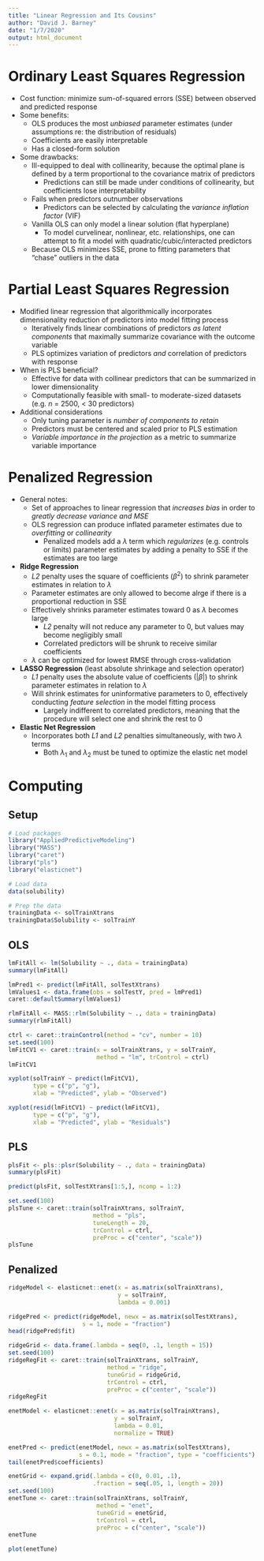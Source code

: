 ```yaml
---
title: "Linear Regression and Its Cousins"
author: "David J. Barney"
date: "1/7/2020"
output: html_document
---
```


# Ordinary Least Squares Regression
* Cost function: minimize sum-of-squared errors (SSE) between observed and predicted response
* Some benefits:
  + OLS produces the most *unbiased* parameter estimates (under assumptions re: the distribution of residuals)
  + Coefficients are easily interpretable
  + Has a closed-form solution
* Some drawbacks:
  + Ill-equipped to deal with collinearity, because the optimal plane is defined by a term proportional to the covariance matrix of predictors
    + Predictions can still be made under conditions of collinearity, but coefficients lose interpretability
  + Fails when predictors outnumber observations
    + Predictors can be selected by calculating the *variance inflation factor* (VIF)
  + Vanilla OLS can only model a linear solution (flat hyperplane)
    + To model curvelinear, nonlinear, etc. relationships, one can attempt to fit a model with quadratic/cubic/interacted predictors
  + Because OLS minimizes SSE, prone to fitting parameters that "chase" outliers in the data

# Partial Least Squares Regression
* Modified linear regression that algorithmically incorporates dimensionality reduction of predictors into model fitting process
  + Iteratively finds linear combinations of predictors *as latent components* that maximally summarize covariance with the outcome variable
  + PLS optimizes variation of predictors *and* correlation of predictors with response
* When is PLS beneficial?
  + Effective for data with collinear predictors that can be summarized in lower dimensionality
  + Computationally feasible with small- to moderate-sized datasets (e.g. *n* = 2500, < 30 predictors)
* Additional considerations
  + Only tuning parameter is *number of components to retain*
  + Predictors must be centered and scaled prior to PLS estimation
  + *Variable importance in the projection* as a metric to summarize variable importance

# Penalized Regression
* General notes:
  + Set of approaches to linear regression that *increases bias* in order to *greatly decrease variance and MSE*
  + OLS regression can produce inflated parameter estimates due to *overfitting* or *collinearity*
    + Penalized models add a $\lambda$ term which *regularizes* (e.g. controls or limits) parameter estimates by adding a penalty to SSE if the estimates are too large

* **Ridge Regression**
  + *L2* penalty uses the square of coefficients ($\beta$^2^) to shrink parameter estimates in relation to $\lambda$
  + Parameter estimates are only allowed to become alrge if there is a proportional reduction in SSE
  + Effectively shrinks parameter estimates toward 0 as $\lambda$ becomes large
    + *L2* penalty will not reduce any parameter to 0, but values may become negligibly small
    + Correlated predictors will be shrunk to receive similar coefficients
  + $\lambda$ can be optimized for lowest RMSE through cross-validation
  
* **LASSO Regression** (least absolute shrinkage and selection operator)
  + *L1* penalty uses the absolute value of coefficients (|$\beta$|) to shrink parameter estimates in relation to $\lambda$
  + Will shrink estimates for uninformative parameters to 0, effectively conducting *feature selection* in the model fitting process
    + Largely indifferent to correlated predictors, meaning that the procedure will select one and shrink the rest to 0

* **Elastic Net Regression**
  + Incorporates both *L1* and *L2* penalties simultaneously, with two $\lambda$ terms
    + Both $\lambda$~1~ and $\lambda$~2~ must be tuned to optimize the elastic net model
    
# Computing
## Setup
```r
# Load packages
library("AppliedPredictiveModeling")
library("MASS")
library("caret")
library("pls")
library("elasticnet")

# Load data
data(solubility)

# Prep the data
trainingData <- solTrainXtrans
trainingData$Solubility <- solTrainY
```

## OLS
```r
lmFitAll <- lm(Solubility ~ ., data = trainingData)
summary(lmFitAll)
```

```r
lmPred1 <- predict(lmFitAll, solTestXtrans)
lmValues1 <- data.frame(obs = solTestY, pred = lmPred1)
caret::defaultSummary(lmValues1)
```

```r
rlmFitAll <- MASS::rlm(Solubility ~ ., data = trainingData)
summary(rlmFitAll)
```

```r
ctrl <- caret::trainControl(method = "cv", number = 10)
set.seed(100)
lmFitCV1 <- caret::train(x = solTrainXtrans, y = solTrainY,
                         method = "lm", trControl = ctrl)
lmFitCV1
```

```r
xyplot(solTrainY ~ predict(lmFitCV1),
       type = c("p", "g"),
       xlab = "Predicted", ylab = "Observed")
```

```r
xyplot(resid(lmFitCV1) ~ predict(lmFitCV1),
       type = c("p", "g"),
       xlab = "Predicted", ylab = "Residuals")
```

## PLS
```r
plsFit <- pls::plsr(Solubility ~ ., data = trainingData)
summary(plsFit)
```

```r
predict(plsFit, solTestXtrans[1:5,], ncomp = 1:2)
```

```r
set.seed(100)
plsTune <- caret::train(solTrainXtrans, solTrainY,
                        method = "pls",
                        tuneLength = 20,
                        trControl = ctrl,
                        preProc = c("center", "scale"))
plsTune
```

## Penalized 
```r
ridgeModel <- elasticnet::enet(x = as.matrix(solTrainXtrans),
                               y = solTrainY,
                               lambda = 0.001)
```

```r
ridgePred <- predict(ridgeModel, newx = as.matrix(solTestXtrans),
                     s = 1, mode = "fraction")
head(ridgePred$fit)
```

```r
ridgeGrid <- data.frame(.lambda = seq(0, .1, length = 15))
set.seed(100)
ridgeRegFit <- caret::train(solTrainXtrans, solTrainY,
                            method = "ridge",
                            tuneGrid = ridgeGrid,
                            trControl = ctrl,
                            preProc = c("center", "scale"))
ridgeRegFit
```


```r
enetModel <- elasticnet::enet(x = as.matrix(solTrainXtrans),
                              y = solTrainY,
                              lambda = 0.01,
                              normalize = TRUE)
```

```r
enetPred <- predict(enetModel, newx = as.matrix(solTestXtrans),
                    s = 0.1, mode = "fraction", type = "coefficients")
tail(enetPred$coefficients)
```

```r
enetGrid <- expand.grid(.lambda = c(0, 0.01, .1),
                        .fraction = seq(.05, 1, length = 20))
set.seed(100)
enetTune <- caret::train(solTrainXtrans, solTrainY,
                         method = "enet",
                         tuneGrid = enetGrid,
                         trControl = ctrl,
                         preProc = c("center", "scale"))
enetTune
```

```r
plot(enetTune)
```


